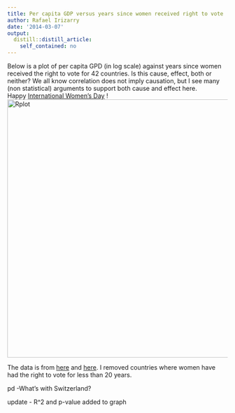 ```yaml
---
title: Per capita GDP versus years since women received right to vote
author: Rafael Irizarry
date: '2014-03-07'
output:
  distill::distill_article:
    self_contained: no
---
```


Below is a plot of per capita GPD (in log scale) against years since women received the right to vote for 42 countries. Is this cause, effect, both or neither? We all know correlation does not imply causation, but I see many (non statistical) arguments to support both cause and effect here. Happy [International Women's Day](http://en.wikipedia.org/wiki/International_Women's_Day) ! <a href="http://simplystatistics.org/2014/03/07/per-capita-gdp-versus-years-since-women-received-right-to-vote/rplot/" rel="attachment wp-att-2766"><img class="alignnone size-full wp-image-2766" alt="Rplot" src="http://simplystatistics.org/wp-content/uploads/2014/03/Rplot.png" width="983" height="591" srcset="http://simplystatistics.org/wp-content/uploads/2014/03/Rplot-300x180.png 300w, http://simplystatistics.org/wp-content/uploads/2014/03/Rplot.png 983w" sizes="(max-width: 983px) 100vw, 983px" /></a>

The data is from [here](http://www.infoplease.com/ipa/A0931343.html) and [here](http://en.wikipedia.org/wiki/List_of_countries_by_GDP_(PPP)_per_capita). I removed countries where women have had the right to vote for less than 20 years.

pd -What's with Switzerland?

update - R^2 and p-value added to graph
